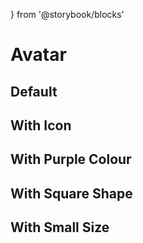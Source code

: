 } from '@storybook/blocks'

<Meta of={AvatarStories} />

# Avatar

<Description of={AvatarStories.Default} />

<Controls />

## Default

<Canvas of={AvatarStories.Default} />

<RenderHtmlMarkup of={AvatarStories.Default} />

## With Icon

<Canvas of={AvatarStories.AvatarWithIcon} />

<RenderHtmlMarkup of={AvatarStories.AvatarWithIcon} />


## With Purple Colour

<Canvas of={AvatarStories.AvatarWithPurpleColour} />

<RenderHtmlMarkup of={AvatarStories.AvatarWithPurpleColour} />

## With Square Shape

<Canvas of={AvatarStories.AvatarWithSquareShape} />

<RenderHtmlMarkup of={AvatarStories.AvatarWithSquareShape} />

## With Small Size

<Canvas of={AvatarStories.AvatarWithSmallSize} />

<RenderHtmlMarkup of={AvatarStories.AvatarWithSmallSize} />
